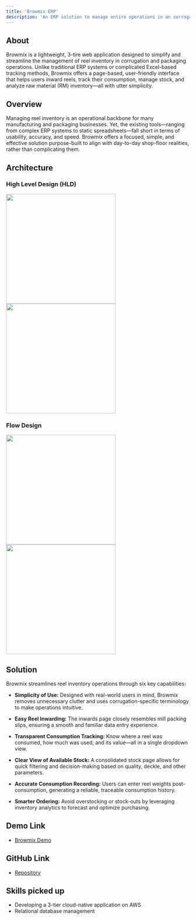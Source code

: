 ```yaml
---
title: 'Browmix ERP'
description: 'An ERP solution to manage entire operations in an corrogated box industry right from paper inventory to production.'
---
```


## About

Browmix is a lightweight, 3-tire web application designed to simplify and streamline the management of reel inventory in corrugation and packaging operations. Unlike traditional ERP systems or complicated Excel-based tracking methods, Browmix offers a page-based, user-friendly interface that helps users inward reels, track their consumption, manage stock, and analyze raw material (RM) inventory—all with utter simplicity.

## Overview

Managing reel inventory is an operational backbone for many manufacturing and packaging businesses. Yet, the existing tools—ranging from complex ERP systems to static spreadsheets—fall short in terms of usability, accuracy, and speed. Browmix offers a focused, simple, and effective solution purpose-built to align with day-to-day shop-floor realities, rather than complicating them.

## Architecture

### High Level Design (HLD)

<img height="300" className="block dark:hidden" src="/images/browmix-hld.png" />
<img height="300" className="hidden dark:block" src="/images/browmix-hld-dark.png" />

### Flow Design

<img height="300" className="block dark:hidden" src="/images/browmix-flow.png" />
<img height="300" className="hidden dark:block" src="/images/browmix-flow-dark.png" />


## Solution

Browmix streamlines reel inventory operations through six key capabilities:

- **Simplicity of Use:** Designed with real-world users in mind, Browmix removes unnecessary clutter and uses corrugation-specific terminology to make operations intuitive.

- **Easy Reel Inwarding:** The inwards page closely resembles mill packing slips, ensuring a smooth and familiar data entry experience.

- **Transparent Consumption Tracking:** Know where a reel was consumed, how much was used, and its value—all in a single dropdown view.

- **Clear View of Available Stock:** A consolidated stock page allows for quick filtering and decision-making based on quality, deckle, and other parameters.

- **Accurate Consumption Recording:** Users can enter reel weights post-consumption, generating a reliable, traceable consumption history.

- **Smarter Ordering:** Avoid overstocking or stock-outs by leveraging inventory analytics to forecast and optimize purchasing.

## Demo Link

- [Browmix Demo](https://akrivis-business-solutions.github.io/browmix-broucure/)

## GitHub Link

- [Repository](https://github.com/Akrivis-Business-Solutions)

## Skills picked up

- Developing a 3-tier cloud-native application on AWS
- Relational database management